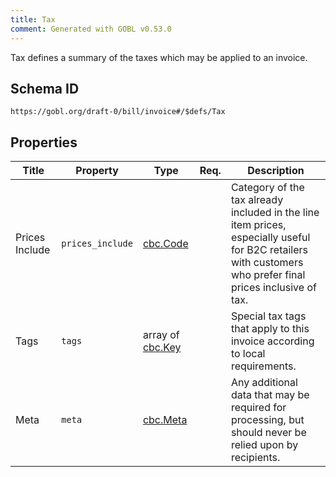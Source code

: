 ```yaml
---
title: Tax
comment: Generated with GOBL v0.53.0
---
```


Tax defines a summary of the taxes which may be applied to an invoice.

## Schema ID

`https://gobl.org/draft-0/bill/invoice#/$defs/Tax`

## Properties

| Title          | Property         | Type                                 | Req. | Description                                                                                                                                                |
|----------------|------------------|--------------------------------------|------|------------------------------------------------------------------------------------------------------------------------------------------------------------|
| Prices Include | `prices_include` | [cbc.Code](/draft-0/cbc/code)        |      | Category of the tax already included in the line item prices, especially useful for B2C retailers with customers who prefer final prices inclusive of tax. |
| Tags           | `tags`           | array of [cbc.Key](/draft-0/cbc/key) |      | Special tax tags that apply to this invoice according to local requirements.                                                                               |
| Meta           | `meta`           | [cbc.Meta](/draft-0/cbc/meta)        |      | Any additional data that may be required for processing, but should never be relied upon by recipients.                                                    |

